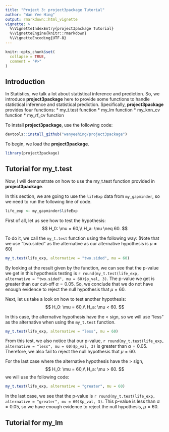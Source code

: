 ```yaml
---
title: "Project 3: project3package Tutorial"
author: "Wan Yee Hing"
output: rmarkdown::html_vignette
vignette: >
  %\VignetteIndexEntry{project3package Tutorial}
  %\VignetteEngine{knitr::rmarkdown}
  %\VignetteEncoding{UTF-8}
---
```


```r
knitr::opts_chunk$set(
  collapse = TRUE,
  comment = "#>"
)
```

## Introduction

In Statistics, we talk a lot about statistical inference and prediction. So, we
introduce **project3package** here to provide some functions to handle
statistical inference and statistical prediction. Specifically,
**project3package** provides four functions:
* my_t.test function
* my_lm function
* my_knn_cv function
* my_rf_cv function

To install **project3package**, use the following code:
```r
devtools::install_github("wanyeehing/project3package")
```

To begin, we load the **project3package**.
```r
library(project3package)
```

## Tutorial for my_t.test

Now, I will demonstrate on how to use the my_t.test function provided in
**project3package**.

In this section, we are going to use the `lifeExp` data from `my_gapminder`,
so we need to run the following line of code.
```r
life_exp <- my_gapminder$lifeExp
```

First of all, let us see how to test the hypothesis:
$$
H_0: \mu = 60,\\
H_a: \mu \neq 60.
$$

To do it, we call the `my_t.test` function using the following way:
(Note that we use "two.sided" as the alternative as our alternative hypothesis
is $\mu \neq 60$)
```r
my_t.test(life_exp, alternative = "two.sided", mu = 60)
```

By looking at the result given by the function, we can see that the p-value we
get in this hypothesis testing is
`r round(my_t.test(life_exp, alternative = "two.sided", mu = 60)$p_val, 3)`. The
p-value we get is greater than our cut-off $\alpha = 0.05$. So, we conclude
that we do not have enough evidence to reject the null hypothesis that
$\mu = 60$.

Next, let us take a look on how to test another hypothesis:
$$
H_0: \mu = 60,\\
H_a: \mu < 60.
$$

In this case, the alternative hypothesis have the $<$ sign, so we will use
"less" as the alternative when using the `my_t.test` function.
```r
my_t.test(life_exp, alternative = "less", mu = 60)
```

From this test, we also notice that our p-value,
`r round(my_t.test(life_exp, alternative = "less", mu = 60)$p_val, 3)` is
greater than $\alpha = 0.05$. Therefore, we also fail to reject the null
hypothesis that $\mu = 60$.

For the last case where the alternative hypothesis have the $>$ sign,
$$
H_0: \mu = 60,\\
H_a: \mu > 60.
$$
we will use the following code:

```r
my_t.test(life_exp, alternative = "greater", mu = 60)
```

In the last case, we see that the p-value is
`r round(my_t.test(life_exp, alternative = "greater", mu = 60)$p_val, 3)`.
This p-value is less than $\alpha = 0.05$, so we have enough evidence to
reject the null hypothesis, $\mu = 60$.

## Tutorial for my_lm
